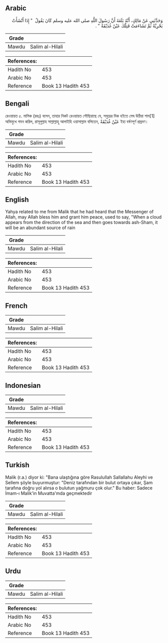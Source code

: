 ## Arabic


<div dir="rtl" lang="ar" style={{fontSize:'larger',backgroundColor:'#f8f9fa',padding:20}}>
وَحَدَّثَنِي عَنْ مَالِكٍ، أَنَّهُ بَلَغَهُ أَنَّ رَسُولَ اللَّهِ صلى الله عليه وسلم كَانَ يَقُولُ ‏ "‏ إِذَا أَنْشَأَتْ بَحْرِيَّةً ثُمَّ تَشَاءَمَتْ فَتِلْكَ عَيْنٌ غُدَيْقَةٌ ‏"‏ ‏.‏
</div>
<div style={{backgroundColor:'#f8f9fa',padding:20, marginBottom: 10}}><table> <thead> <tr> <th>Grade</th> <th></th> </tr> </thead> <tbody> <tr><td>Mawdu</td><td>Salim al-Hilali</td></tr></tbody></table><table> <thead> <tr> <th>References:</th> <th></th> </tr> </thead> <tbody><tr><td>Hadith No</td><td>453</td></tr><tr><td>Arabic No</td><td>453</td></tr><tr><td>Reference</td><td>Book 13 Hadith 453</td></tr></tbody></table></div>

## Bengali


<div dir="ltr" lang="bn" style={{fontSize:'larger',backgroundColor:'#f8f9fa',padding:20}}>
রেওয়ায়ত ৫. মালিক (রহঃ) বলেন, তাহার নিকট রেওয়ায়ত পৌছিয়াছে যে, সমুদ্রের দিক হইতে মেঘ উঠিয়া শাম[1] অভিমুখে গমন করিল, রাসূলুল্লাহ সাল্লাল্লাহু আলাইহি ওয়াসাল্লাম বলিতেন, عَيْنٌ غُدَيْقَةٌ ইহা বৰ্ষণপূর্ণ প্রস্রবণ।
</div>
<div style={{backgroundColor:'#f8f9fa',padding:20, marginBottom: 10}}><table> <thead> <tr> <th>Grade</th> <th></th> </tr> </thead> <tbody> <tr><td>Mawdu</td><td>Salim al-Hilali</td></tr></tbody></table><table> <thead> <tr> <th>References:</th> <th></th> </tr> </thead> <tbody><tr><td>Hadith No</td><td>453</td></tr><tr><td>Arabic No</td><td>453</td></tr><tr><td>Reference</td><td>Book 13 Hadith 453</td></tr></tbody></table></div>

## English


<div dir="ltr" lang="en" style={{fontSize:'larger',backgroundColor:'#f8f9fa',padding:20}}>
Yahya related to me from Malik that he had heard that the Messenger of Allah, may Allah bless him and grant him peace, used to say, "When a cloud appears from the direction of the sea and then goes towards ash-Sham, it will be an abundant source of rain
</div>
<div style={{backgroundColor:'#f8f9fa',padding:20, marginBottom: 10}}><table> <thead> <tr> <th>Grade</th> <th></th> </tr> </thead> <tbody> <tr><td>Mawdu</td><td>Salim al-Hilali</td></tr></tbody></table><table> <thead> <tr> <th>References:</th> <th></th> </tr> </thead> <tbody><tr><td>Hadith No</td><td>453</td></tr><tr><td>Arabic No</td><td>453</td></tr><tr><td>Reference</td><td>Book 13 Hadith 453</td></tr></tbody></table></div>

## French


<div dir="ltr" lang="fr" style={{fontSize:'larger',backgroundColor:'#f8f9fa',padding:20}}>

</div>
<div style={{backgroundColor:'#f8f9fa',padding:20, marginBottom: 10}}><table> <thead> <tr> <th>Grade</th> <th></th> </tr> </thead> <tbody> <tr><td>Mawdu</td><td>Salim al-Hilali</td></tr></tbody></table><table> <thead> <tr> <th>References:</th> <th></th> </tr> </thead> <tbody><tr><td>Hadith No</td><td>453</td></tr><tr><td>Arabic No</td><td>453</td></tr><tr><td>Reference</td><td>Book 13 Hadith 453</td></tr></tbody></table></div>

## Indonesian


<div dir="ltr" lang="id" style={{fontSize:'larger',backgroundColor:'#f8f9fa',padding:20}}>

</div>
<div style={{backgroundColor:'#f8f9fa',padding:20, marginBottom: 10}}><table> <thead> <tr> <th>Grade</th> <th></th> </tr> </thead> <tbody> <tr><td>Mawdu</td><td>Salim al-Hilali</td></tr></tbody></table><table> <thead> <tr> <th>References:</th> <th></th> </tr> </thead> <tbody><tr><td>Hadith No</td><td>453</td></tr><tr><td>Arabic No</td><td>453</td></tr><tr><td>Reference</td><td>Book 13 Hadith 453</td></tr></tbody></table></div>

## Turkish


<div dir="ltr" lang="tr" style={{fontSize:'larger',backgroundColor:'#f8f9fa',padding:20}}>
Malik (r.a.) diyor ki: "Bana ulaştığına göre Rasulullah Sallallahu Aleyhi ve Sellem şöyle buyurmuştur: "Deniz tarafından bir bulut ortaya çıkar, Şam tarafına doğru yol alırsa o bulutun yağmuru çok olur." Bu haber: Sadece İmam-ı Malik'in Muvatta'mda geçmektedir
</div>
<div style={{backgroundColor:'#f8f9fa',padding:20, marginBottom: 10}}><table> <thead> <tr> <th>Grade</th> <th></th> </tr> </thead> <tbody> <tr><td>Mawdu</td><td>Salim al-Hilali</td></tr></tbody></table><table> <thead> <tr> <th>References:</th> <th></th> </tr> </thead> <tbody><tr><td>Hadith No</td><td>453</td></tr><tr><td>Arabic No</td><td>453</td></tr><tr><td>Reference</td><td>Book 13 Hadith 453</td></tr></tbody></table></div>

## Urdu


<div dir="rtl" lang="ur" style={{fontSize:'larger',backgroundColor:'#f8f9fa',padding:20}}>

</div>
<div style={{backgroundColor:'#f8f9fa',padding:20, marginBottom: 10}}><table> <thead> <tr> <th>Grade</th> <th></th> </tr> </thead> <tbody> <tr><td>Mawdu</td><td>Salim al-Hilali</td></tr></tbody></table><table> <thead> <tr> <th>References:</th> <th></th> </tr> </thead> <tbody><tr><td>Hadith No</td><td>453</td></tr><tr><td>Arabic No</td><td>453</td></tr><tr><td>Reference</td><td>Book 13 Hadith 453</td></tr></tbody></table></div>